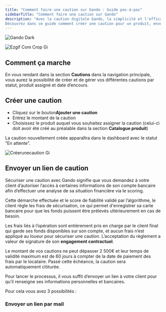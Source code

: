 ```yaml
---
title: "Comment faire une caution sur Gando : Guide pas-à-pas"
sidebarTitle: "Comment faire une caution sur Gando"
description: "Avec la caution digitale Gando, la simplicité et l'efficacité opérationnelle vont de pair.
Découvrez dans ce guide comment créer une caution pour un produit, envoyer un lien à vos clients et encaisser un remboursement si un dommage, des frais supplémentaires ou un manquement au contrat a été constaté."
---
```


<img
  className="hidden dark:block"
  src="/images/create-deposit.gif"
  alt="Gando Dark"
/>

![Ezgif Com Crop Gi](/images/ezgif.com-crop.gif)

## Comment ça marche

En vous rendant dans la section **Cautions** dans la navigation principale, vous aurez la possibilité de créer et de gérer vos différentes cautions par statut, produit assigné et date d’encours.

## Créer une caution

- Cliquez sur le bouton**Ajouter une caution**
- Entrez le montant de la caution
- Choisissez le produit auquel vous souhaitez assigner la caution (celui-ci doit avoir été créé au préalable dans la section **Catalogue produit**)

La caution nouvellement créée apparaîtra dans le dashboard avec le statut “En attente”.

![Créerunecaution Gi](/images/Créerunecaution.gif)

## Envoyer un lien de caution

Sécuriser une caution avec Gando signifie que vous demandez à votre client d’autoriser l’accès à certaines informations de son compte bancaire afin d’effectuer une analyse de sa situation financière via le scoring.

Cette démarche effectuée et le score de fiabilité validé par l’algorithme, le client règle les frais de sécurisation, ce qui permet d'enregistrer sa carte bancaire pour que les fonds puissent être prélevés ultérieurement en cas de besoin. 

Les frais liés à l’opération sont entièrement pris en charge par le client final qui garde ses fonds disponibles sur son compte, et aucun frais n’est appliqué au loueur pour sécuriser une caution. L’acceptation du règlement a valeur de signature de son **engagement contractuel**.

Le montant de vos cautions ne peut dépasser 2 500€ et leur temps de validité maximum est de 60 jours à compter de la date de paiement des frais par le locataire. Passé cette échéance, la caution sera automatiquement clôturée.

Pour lancer le processus, il vous suffit d’envoyer un lien à votre client pour qu’il renseigne ses informations personnelles et bancaires.

Pour cela vous avez 3 possibilités :

### **Envoyer un lien par mail**